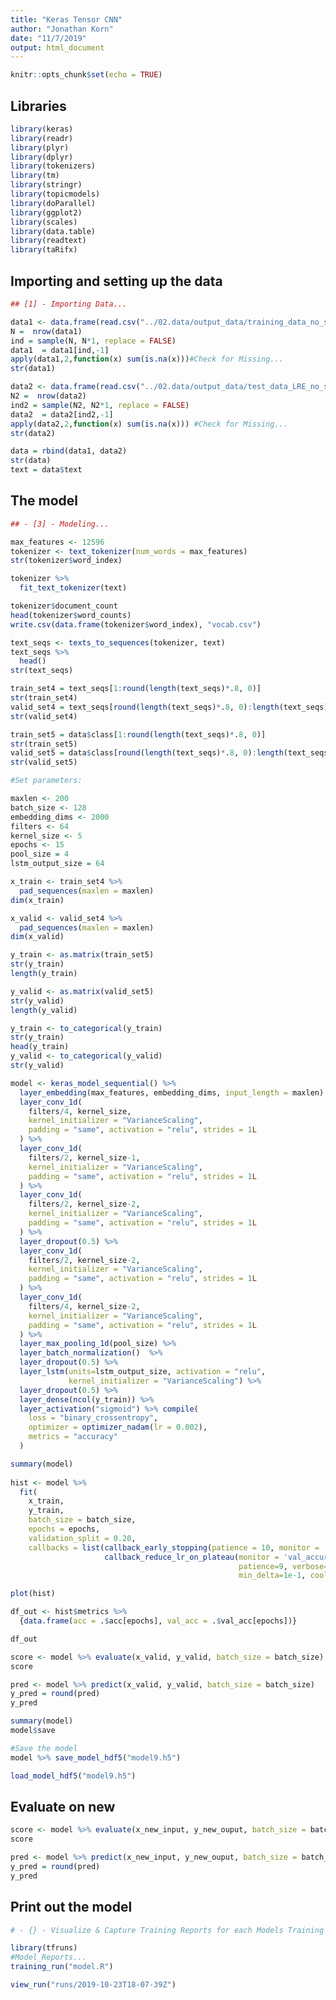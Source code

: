 ```yaml
---
title: "Keras Tensor CNN"
author: "Jonathan Korn"
date: "11/7/2019"
output: html_document
---
```


```r
knitr::opts_chunk$set(echo = TRUE)
```

## Libraries

```r
library(keras)
library(readr)
library(plyr)
library(dplyr)
library(tokenizers)
library(tm)
library(stringr)
library(topicmodels)
library(doParallel)
library(ggplot2)
library(scales)
library(data.table)
library(readtext)
library(taRifx)
```

## Importing and setting up the data

```r
## [1] - Importing Data...

data1 <- data.frame(read.csv("../02.data/output_data/training_data_no_stem.csv"))
N =  nrow(data1)
ind = sample(N, N*1, replace = FALSE) 
data1  = data1[ind,-1]
apply(data1,2,function(x) sum(is.na(x)))#Check for Missing...
str(data1)

data2 <- data.frame(read.csv("../02.data/output_data/test_data_LRE_no_stem.csv"))
N2 =  nrow(data2)
ind2 = sample(N2, N2*1, replace = FALSE) 
data2  = data2[ind2,-1]
apply(data2,2,function(x) sum(is.na(x))) #Check for Missing...
str(data2)

data = rbind(data1, data2)
str(data)
text = data$text
```

## The model

```r
## - [3] - Modeling... 

max_features <- 12596
tokenizer <- text_tokenizer(num_words = max_features)
str(tokenizer$word_index)

tokenizer %>% 
  fit_text_tokenizer(text)

tokenizer$document_count
head(tokenizer$word_counts)
write.csv(data.frame(tokenizer$word_index), "vocab.csv")

text_seqs <- texts_to_sequences(tokenizer, text)
text_seqs %>%
  head()
str(text_seqs)

train_set4 = text_seqs[1:round(length(text_seqs)*.8, 0)]
str(train_set4)
valid_set4 = text_seqs[round(length(text_seqs)*.8, 0):length(text_seqs)]
str(valid_set4)

train_set5 = data$class[1:round(length(text_seqs)*.8, 0)]
str(train_set5)
valid_set5 = data$class[round(length(text_seqs)*.8, 0):length(text_seqs)]
str(valid_set5)

#Set parameters:

maxlen <- 200
batch_size <- 128
embedding_dims <- 2000
filters <- 64
kernel_size <- 5
epochs <- 15
pool_size = 4
lstm_output_size = 64

x_train <- train_set4 %>%
  pad_sequences(maxlen = maxlen)
dim(x_train)

x_valid <- valid_set4 %>%
  pad_sequences(maxlen = maxlen)
dim(x_valid)

y_train <- as.matrix(train_set5)
str(y_train)
length(y_train)

y_valid <- as.matrix(valid_set5)
str(y_valid)
length(y_valid)

y_train <- to_categorical(y_train)
str(y_train)
head(y_train)
y_valid <- to_categorical(y_valid)
str(y_valid)

model <- keras_model_sequential() %>% 
  layer_embedding(max_features, embedding_dims, input_length = maxlen) %>%
  layer_conv_1d(
    filters/4, kernel_size, 
    kernel_initializer = "VarianceScaling",
    padding = "same", activation = "relu", strides = 1L
  ) %>%
  layer_conv_1d(
    filters/2, kernel_size-1,
    kernel_initializer = "VarianceScaling",
    padding = "same", activation = "relu", strides = 1L
  ) %>%  
  layer_conv_1d(
    filters/2, kernel_size-2, 
    kernel_initializer = "VarianceScaling",
    padding = "same", activation = "relu", strides = 1L
  ) %>%
  layer_dropout(0.5) %>%
  layer_conv_1d(
    filters/2, kernel_size-2,  
    kernel_initializer = "VarianceScaling",
    padding = "same", activation = "relu", strides = 1L
  ) %>%
  layer_conv_1d(
    filters/4, kernel_size-2, 
    kernel_initializer = "VarianceScaling",
    padding = "same", activation = "relu", strides = 1L
  ) %>%
  layer_max_pooling_1d(pool_size) %>%
  layer_batch_normalization()  %>%
  layer_dropout(0.5) %>%
  layer_lstm(units=lstm_output_size, activation = "relu", 
             kernel_initializer = "VarianceScaling") %>%
  layer_dropout(0.5) %>%
  layer_dense(ncol(y_train)) %>%
  layer_activation("sigmoid") %>% compile(
    loss = "binary_crossentropy",
    optimizer = optimizer_nadam(lr = 0.002),
    metrics = "accuracy"
  )

summary(model)
 
hist <- model %>%
  fit(
    x_train,
    y_train,
    batch_size = batch_size,
    epochs = epochs,
    validation_split = 0.20,
    callbacks = list(callback_early_stopping(patience = 10, monitor = 'val_accuracy', restore_best_weights = TRUE),
                     callback_reduce_lr_on_plateau(monitor = 'val_accuracy', factor = 1e-1, 
                                                   patience=9, verbose=1, mode='auto', 
                                                   min_delta=1e-1, cooldown=0, min_lr=1e-8)))

plot(hist)

df_out <- hist$metrics %>% 
  {data.frame(acc = .$acc[epochs], val_acc = .$val_acc[epochs])}

df_out

score <- model %>% evaluate(x_valid, y_valid, batch_size = batch_size)
score

pred <- model %>% predict(x_valid, y_valid, batch_size = batch_size)
y_pred = round(pred)
y_pred

summary(model)
model$save

#Save the model
model %>% save_model_hdf5("model9.h5")

load_model_hdf5("model9.h5")
```

## Evaluate on new

```r
score <- model %>% evaluate(x_new_input, y_new_ouput, batch_size = batch_size)
score

pred <- model %>% predict(x_new_input, y_new_ouput, batch_size = batch_size)
y_pred = round(pred)
y_pred


```


## Print out the model

```r
# - {} - Visualize & Capture Training Reports for each Models Training Sessions==================================

library(tfruns)
#Model_Reports...
training_run("model.R")

view_run("runs/2019-10-23T18-07-39Z")
```




